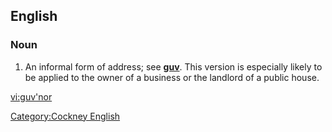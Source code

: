 ==English==

===Noun===
{{en-noun|-}}

# {{context|British|lang=en}} An informal form of address; see '''[[guv]]'''. This version is especially likely to be applied to the owner of a business or the landlord of a public house.

[[Category:Cockney English]] 

[[vi:guv'nor]]
